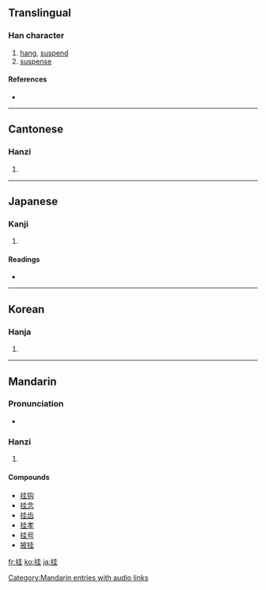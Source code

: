 {{also|掛}}
==Translingual==

===Han character===
{{Han char|rn=64|rad=手|as=06|sn=9|four=5401<sub>4</sub>|canj=手土土 (QGG)}}

# [[hang]], [[suspend]]
# [[suspense]]

====References====
* {{Han ref|kx=0429.060|dkj=12020|dj=0778.030|hdz=31865.050|uh=6302|ud=25346|bh=AC45|bd=44101}}

----

==Cantonese==

===Hanzi===
{{yue-hanzi|jyut=|y=gwa3|tra=掛}}

# {{defn|Cantonese}}

----

==Japanese==

===Kanji===
{{ja-kanji|grade=|rs=手06}}

# {{defn|Japanese}}

====Readings====
* {{ja-readings|on=[[けい]] (kei), [[かい]] (kai), [[け]] (ke)|kun=[[かける]] (kakeru)}}

----

==Korean==

===Hanja===
{{ko-hanja|hangeul=괘|eumhun=|rv=gwae|mr=kwae|y=kway}}

# {{defn|Korean}}

----

==Mandarin==

===Pronunciation===
* {{audio|zh-guà.ogg|audio}}

===Hanzi===
{{cmn-hanzi|tra=掛|pin=[[guà]] ([[gua4]])|wg=kua<sup>4</sup>}}

# {{defn|Mandarin}}

====Compounds====
*[[挂钩]]
*[[挂念]]
*[[挂齿]]
*[[挂孝]]
*[[挂号]]
*[[披挂]]

[[Category:Mandarin entries with audio links]]

[[fr:挂]]
[[ko:挂]]
[[ja:挂]]